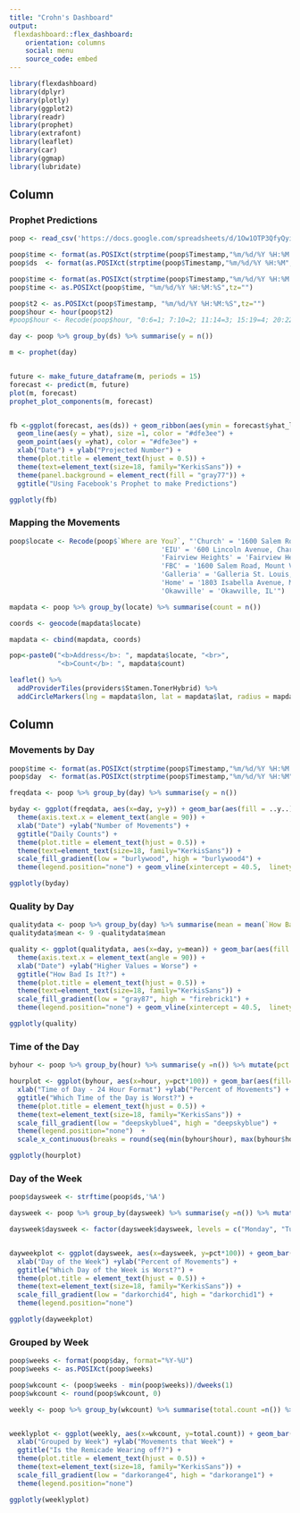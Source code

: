 ```yaml
---
title: "Crohn's Dashboard"
output: 
 flexdashboard::flex_dashboard:
    orientation: columns
    social: menu
    source_code: embed
---
```


```r
library(flexdashboard)
library(dplyr)
library(plotly)
library(ggplot2)
library(readr)
library(prophet)
library(extrafont)
library(leaflet)
library(car)
library(ggmap)
library(lubridate)
```


Column {data-width=600}
-----------------------------------------------------------------------

### Prophet Predictions

```r
poop <- read_csv('https://docs.google.com/spreadsheets/d/1Ow1OTP3QfyQyi1K2jeyqjv5eg_AzqF36Tn3sn5NSQQw/pub?gid=444517334&single=true&output=csv')

poop$time <- format(as.POSIXct(strptime(poop$Timestamp,"%m/%d/%Y %H:%M:%S",tz="")) ,format = "%H:%M:%S")
poop$ds  <- format(as.POSIXct(strptime(poop$Timestamp,"%m/%d/%Y %H:%M",tz="")) ,format = "%Y-%m-%d")

poop$time <- format(as.POSIXct(strptime(poop$Timestamp,"%m/%d/%Y %H:%M:%S",tz="")) ,format = "%H:%M:%S")
poop$time <- as.POSIXct(poop$time, "%m/%d/%Y %H:%M:%S",tz="")

poop$t2 <- as.POSIXct(poop$Timestamp, "%m/%d/%Y %H:%M:%S",tz="")
poop$hour <- hour(poop$t2)
#poop$hour <- Recode(poop$hour, "0:6=1; 7:10=2; 11:14=3; 15:19=4; 20:22=5; 23:24=1")

day <- poop %>% group_by(ds) %>% summarise(y = n())

m <- prophet(day)


future <- make_future_dataframe(m, periods = 15)
forecast <- predict(m, future)
plot(m, forecast)
prophet_plot_components(m, forecast)


fb <-ggplot(forecast, aes(ds)) + geom_ribbon(aes(ymin = forecast$yhat_lower, ymax = forecast$yhat_upper), fill = "#3b5998") +
  geom_line(aes(y = yhat), size =1, color = "#dfe3ee") +
  geom_point(aes(y =yhat), color = "#dfe3ee") +  
  xlab("Date") + ylab("Projected Number") +
  theme(plot.title = element_text(hjust = 0.5)) +
  theme(text=element_text(size=18, family="KerkisSans")) +
  theme(panel.background = element_rect(fill = "gray77")) +
  ggtitle("Using Facebook's Prophet to make Predictions")
```

```r
ggplotly(fb)
```

### Mapping the Movements

```r
poop$locate <- Recode(poop$`Where are You?`, "'Church' = '1600 Salem Road, Mount Vernon IL'; 
                                      'EIU' = '600 Lincoln Avenue, Charleston IL';
                                      'Fairview Heights' = 'Fairview Heights, IL';
                                      'FBC' = '1600 Salem Road, Mount Vernon IL';
                                      'Galleria' = 'Galleria St. Louis, MO';
                                      'Home' = '1803 Isabella Avenue, Mt Vernon IL';
                                      'Okawville' = 'Okawville, IL'")

mapdata <- poop %>% group_by(locate) %>% summarise(count = n())        

coords <- geocode(mapdata$locate)

mapdata <- cbind(mapdata, coords)

pop<-paste0("<b>Address</b>: ", mapdata$locate, "<br>",
            "<b>Count</b>: ", mapdata$count)

leaflet() %>% 
  addProviderTiles(providers$Stamen.TonerHybrid) %>% 
  addCircleMarkers(lng = mapdata$lon, lat = mapdata$lat, radius = mapdata$count, popup = pop)

```


Column {.tabset .tabset-fade data-width=400}
-----------------------------------------------------------------------

### Movements by Day
```r
poop$time <- format(as.POSIXct(strptime(poop$Timestamp,"%m/%d/%Y %H:%M:%S",tz="")) ,format = "%H:%M:%S")
poop$day  <- format(as.POSIXct(strptime(poop$Timestamp,"%m/%d/%Y %H:%M",tz="")) ,format = "%Y-%m-%d")

freqdata <- poop %>% group_by(day) %>% summarise(y = n())

byday <- ggplot(freqdata, aes(x=day, y=y)) + geom_bar(aes(fill = ..y..), stat = "identity") +  
  theme(axis.text.x = element_text(angle = 90)) + 
  xlab("Date") +ylab("Number of Movements") +
  ggtitle("Daily Counts") + 
  theme(plot.title = element_text(hjust = 0.5)) +
  theme(text=element_text(size=18, family="KerkisSans")) + 
  scale_fill_gradient(low = "burlywood", high = "burlywood4") + 
  theme(legend.position="none") + geom_vline(xintercept = 40.5,  linetype = "longdash")

ggplotly(byday)


```

### Quality by Day 

```r
qualitydata <- poop %>% group_by(day) %>% summarise(mean = mean(`How Bad Is It?`))
qualitydata$mean <- 9 -qualitydata$mean

quality <- ggplot(qualitydata, aes(x=day, y=mean)) + geom_bar(aes(fill = ..y..), stat = "identity") +  
  theme(axis.text.x = element_text(angle = 90)) + 
  xlab("Date") +ylab("Higher Values = Worse") +
  ggtitle("How Bad Is It?") + 
  theme(plot.title = element_text(hjust = 0.5)) +
  theme(text=element_text(size=18, family="KerkisSans")) + 
  scale_fill_gradient(low = "gray87", high = "firebrick1") + 
  theme(legend.position="none") + geom_vline(xintercept = 40.5,  linetype = "longdash")

ggplotly(quality)

```

### Time of the Day
```r

byhour <- poop %>% group_by(hour) %>% summarise(y =n()) %>% mutate(pct = y/sum(y))

hourplot <- ggplot(byhour, aes(x=hour, y=pct*100)) + geom_bar(aes(fill=pct), stat="identity") +  
  xlab("Time of Day - 24 Hour Format") +ylab("Percent of Movements") +
  ggtitle("Which Time of the Day is Worst?") + 
  theme(plot.title = element_text(hjust = 0.5)) +
  theme(text=element_text(size=18, family="KerkisSans")) + 
  scale_fill_gradient(low = "deepskyblue4", high = "deepskyblue") + 
  theme(legend.position="none")  +
  scale_x_continuous(breaks = round(seq(min(byhour$hour), max(byhour$hour), by = 1),1))

ggplotly(hourplot)
```

### Day of the Week
```r
poop$daysweek <- strftime(poop$ds,'%A')

daysweek <- poop %>% group_by(daysweek) %>% summarise(y =n()) %>% mutate(pct = y/sum(y))

daysweek$daysweek <- factor(daysweek$daysweek, levels = c("Monday", "Tuesday", "Wednesday", "Thursday", "Friday", "Saturday", "Sunday"))


dayweekplot <- ggplot(daysweek, aes(x=daysweek, y=pct*100)) + geom_bar(aes(fill=pct), stat="identity") +  
  xlab("Day of the Week") +ylab("Percent of Movements") +
  ggtitle("Which Day of the Week is Worst?") + 
  theme(plot.title = element_text(hjust = 0.5)) +
  theme(text=element_text(size=18, family="KerkisSans")) + 
  scale_fill_gradient(low = "darkorchid4", high = "darkorchid1") + 
  theme(legend.position="none")  

ggplotly(dayweekplot)
```

### Grouped by Week
```r
poop$weeks <- format(poop$day, format="%Y-%U")
poop$weeks <- as.POSIXct(poop$weeks)

poop$wkcount <- (poop$weeks - min(poop$weeks))/dweeks(1)
poop$wkcount <- round(poop$wkcount, 0)

weekly <- poop %>% group_by(wkcount) %>% summarise(total.count =n()) %>% mutate(pct = total.count/sum(total.count))


weeklyplot <- ggplot(weekly, aes(x=wkcount, y=total.count)) + geom_bar(aes(fill=total.count), stat="identity") +  
  xlab("Grouped by Week") +ylab("Movements that Week") +
  ggtitle("Is the Remicade Wearing off?") + 
  theme(plot.title = element_text(hjust = 0.5)) +
  theme(text=element_text(size=18, family="KerkisSans")) + 
  scale_fill_gradient(low = "darkorange4", high = "darkorange1") + 
  theme(legend.position="none")  

ggplotly(weeklyplot)
```